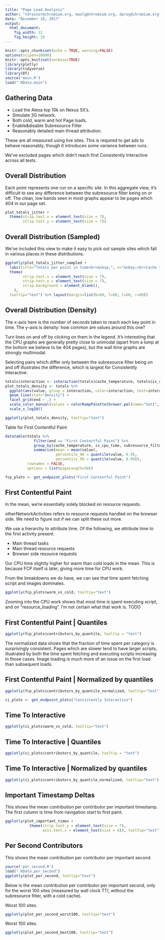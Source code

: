 ```yaml
---
title: "Page Load Analysis"
author: "tdresser@chromium.org, maxlg@chromium.org, dproy@chromium.org"
date: "December 18, 2017"
output: 
  html_document:
    fig_width: 12
    fig_height: 10
---
```


```r
knitr::opts_chunk$set(echo = TRUE, warning=FALSE)
options(scipen=10000)
knitr::opts_knit$set(verbose=TRUE)
library(plotly)
library(tidyverse)
library(DT)
source('main.R')
load(".RData.main")
```

## Gathering Data
* Load the Alexa top 10k on Nexus 5X's.
* Simulate 3G network.
* Both cold, warm and hot Page loads.
* Enable&disable Subresource Filter
* Reasonably detailed main thread attribution.

These are all measured using live sites. This is required to get ads to behave reasonably, though it introduces some variance between runs.

We've excluded pages which didn't reach first Consistently Interactive across all tests.

## Overall Distribution

Each point represents one run on a specific site. In this aggregate view, it's difficult to see any difference between the subresource filter being on or off. The clean, low bands seen in most graphs appear to be pages which 404 in our page set.

```r

plot_totals_jitter +
  theme(strip.text.x = element_text(size = 7),
        strip.text.y = element_text(size = 7))
```

## Overall Distribution (Sampled)
We've included this view to make it easy to pick out sample sites which fall in various places in these distributions.

```r

ggplotly(plot_totals_jitter_sampled +
  labs(title="Totals per point in time<br>&nbsp;", x="&nbsp;<br>Cache temperature", y="Seconds<br>&nbsp;") +
  theme(
        strip.text.x = element_text(size = 7),
        strip.text.y = element_text(size = 7),
        strip.background = element_blank(),
    ), 
  tooltip="text") %>% layout(margin=list(b=60, l=60, t=60, r=60))
```

## Overall Distribution (Density)

The x-axis here is the number of seconds taken to reach each key point in time. The y-axis is density: how common are values around this one?

Turn lines on and off by clicking on them in the legend. It's interesting that the CPU graphs are generally pretty close to unimodal (apart from a lump at the bottom we believe to be 404 pages), but the wall time graphs are strongly multimodal.

Selecting pairs which differ only between the subresource filter being on and off illustrates the difference, which is largest for Consistently Interactive.

```r
totals$interaction <- interaction(totals$cache_temperature, totals$is_cpu_time, totals$subresource_filter)
plot_totals_density <- totals %>%
  ggplot(aes(value, group = interaction, color=interaction, text=interaction)) +
  geom_line(stat="density") +
  facet_grid(end ~ .) +
  scale_color_manual(values = colorRampPalette(brewer.pal(name="Set1", n = 8))(14)) +
  scale_x_log10()

ggplotly(plot_totals_density, tooltip="text")
```

Table for First Contentful Paint

```r
datatable(totals %>% 
             filter(end == "First Contentful Paint") %>% 
             group_by(cache_temperature, is_cpu_time, subresource_filter) %>% 
             summarize(mean = mean(value), 
                       percentile_90 = quantile(value, 0.9),
                       percentile_99 = quantile(value, 0.99)),
          rownames = FALSE,
          options = list(pageLength=50))
```

```r
fcp_plots <- get_endpoint_plots("First Contentful Paint")
```

## First Contentful Paint

In the mean, we're essentially solely blocked on resource requests.

otherNetworkActivities refers to resource requests handled on the browser side. We need to figure out if we can split these out more.

We use a hierarchy to attribute time. Of the following, we attribute time to the first activity present.

* Main thread tasks
* Main thread resource requests
* Browser side resource requests

Our CPU time slightly higher for warm than cold loads in the mean. This is because FCP itself is later, giving more time for CPU work.

From the breakdowns we do have, we can see that time spent fetching script and images dominates.

```r
ggplotly(fcp_plots$warm_vs_cold, tooltip="text")
```

Zooming into the CPU work shows that most time is spent executing script, and on "resource_loading". I'm not certain what that work is. TODO

## First Contentful Paint | Quantiles
```r
ggplotly(fcp_plots$contributors_by_quantile, tooltip = "text")
```

The normalized data shows that the fraction of time spent per category is surprisingly consistent. Pages which are slower tend to have larger scripts, illustrated by both the time spent fetching and executing scripts increasing in those cases. Image loading is much more of an issue on the first load than subsequent loads.

## First Contentful Paint | Normalized by quantiles
```r
ggplotly(fcp_plots$contributors_by_quantile_normalized, tooltip="text")
```

```r
ci_plots <- get_endpoint_plots("Consistently Interactive")
```

## Time To Interactive

```r
ggplotly(ci_plots$warm_vs_cold, tooltip="text")
```

## Time To Interactive | Quantiles
```r
ggplotly(ci_plots$contributors_by_quantile, tooltip = "text")
```

## Time To Interactive | Normalized by quantiles
```r
ggplotly(ci_plots$contributors_by_quantile_normalized, tooltip="text")
```

## Important Timestamp Deltas

This shows the mean contribution per contributor per important timestamp. The first column is time from navigation start to first paint.

```r
ggplotly(plot_important_times + 
           theme(strip.text.y = element_text(size = 7),
                 axis.text.x = element_text(size = 6)), tooltip="text") 
```

## Per Second Contributors

This shows the mean contribution per contributor per important second.

```r
source('per_second.R')
load(".RData.per_second")
ggplotly(plot_per_second, tooltip="text")
```

Below is the mean contribution per contributor per important second, only for the worst 100 sites (measured by wall clock TTI, without the subresource filter, with a cold cache).

Worst 100 sites.

```r
ggplotly(plot_per_second_worst100, tooltip="text")
```

Worst 100 sites.

```r
ggplotly(plot_per_second_best100, tooltip="text")
```



